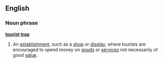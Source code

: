==English==
===Noun phrase===
'''[[tourist]] [[trap]]'''
#An [[establishment]], such as a [[shop]] or [[display]], where tourists are encouraged to spend money on [[goods]] or [[service]]s not necessarily of good [[value]].